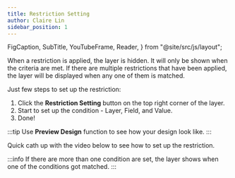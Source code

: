 ```yaml
---
title: Restriction Setting
author: Claire Lin
sidebar_position: 1
---
```


  FigCaption,
  SubTitle,
  YouTubeFrame,
  Reader,
} from "@site/src/js/layout";

<Reader text="Designer" />

When a restriction is applied, the layer is hidden. It will only be shown when the criteria are met. If there are multiple restrictions that have been applied, the layer will be displayed when any one of them is matched.

Just few steps to set up the restriction:

1. Click the **Restriction Setting** <FontAwesomeIcon icon={faCogs} /> button on the top right corner of the layer.
2. Start to set up the condition - Layer, Field, and Value.
3. Done!

:::tip
Use **Preview Design** function to see how your design look like.
:::

Quick cath up with the video below to see how to set up the restriction.

<YouTubeFrame
  src="https://www.youtube-nocookie.com/embed/VuEFAd8HzzU"
  title="Designer: Layer Restriction Setting."
/>

<FigCaption text="Designer: Layer Restriction Setting." />

:::info
If there are more than one condition are set, the layer shows when one of the conditions got matched.
:::
